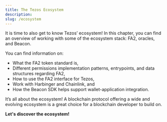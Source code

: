 ```yaml
---
title: The Tezos Ecosystem
description: 
slug: /ecosystem
---
```




<OverviewBox title="Ready to begin discovering the ecosystem?" imgSrc="/img/Feature_10-01.png" floating="true">

It is time to also get to know Tezos’ ecosystem! In this chapter, you can find an overview of working with some of the ecosystem stack: FA2, oracles, and Beacon.

You can find information on:
* What the FA2 token standard is,
* Different permissions implementation patterns, entrypoints, and data structures regarding FA2, 
* How to use the FA2 interface for Tezos,
* Work with Harbinger and Chainlink, and
* How the Beacon SDK helps support wallet-application integration.


</OverviewBox>

<OverviewBox title="In this chapter" imgSrc="/img/Feature_11-01.png" floating="true">

It’s all about the ecosystem! A blockchain protocol offering a wide and evolving ecosystem is a great choice for a blockchain developer to build on.
</OverviewBox>

<ActionCardWrapper>
<ActionCard href="/fa2" text="FA2" desc="From the basics of what a token is to a unified token interface, as well as an introduction into implementation patterns all can be found in this section."></ActionCard>
<ActionCard href="/oracles" text="Oracles" desc="Oracles are essential for DApp development. Let’s introduce off-chain data using oracles! Do you want an introduction into Chainlink and Harbinger?"></ActionCard>
<ActionCard href="/beacon" text="Beacon" desc="Need an interface between wallets and applications? Let’s use the Beacon SDK to work with a wallet API and extend our certification application example!"></ActionCard>
</ActionCardWrapper>

**Let's discover the ecosystem!**
